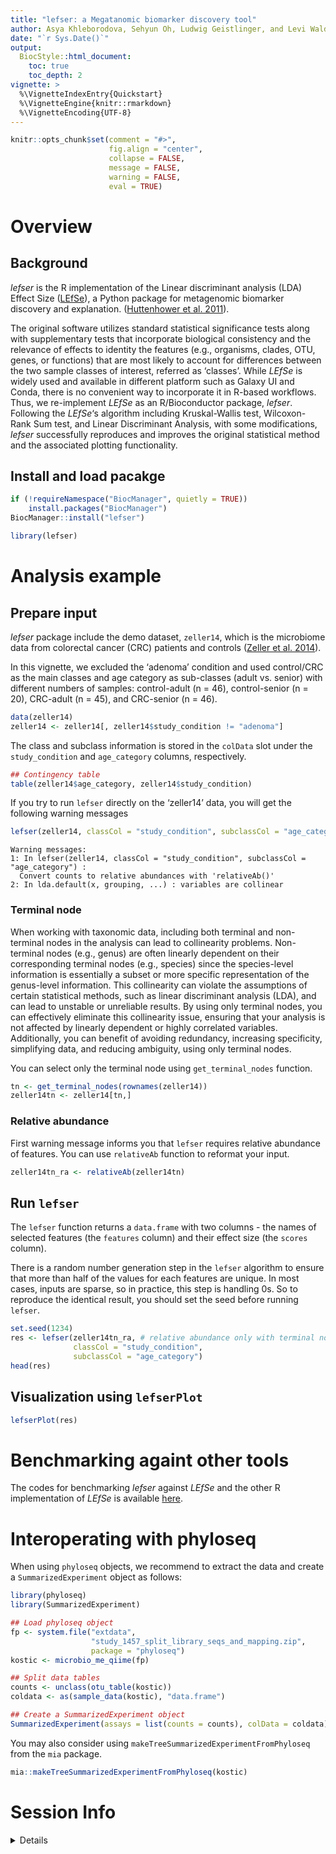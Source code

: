 ```yaml
---
title: "lefser: a Megatanomic biomarker discovery tool"
author: Asya Khleborodova, Sehyun Oh, Ludwig Geistlinger, and Levi Waldron
date: "`r Sys.Date()`"
output:
  BiocStyle::html_document:
    toc: true
    toc_depth: 2
vignette: >
  %\VignetteIndexEntry{Quickstart}
  %\VignetteEngine{knitr::rmarkdown}
  %\VignetteEncoding{UTF-8}
---
```


```r
knitr::opts_chunk$set(comment = "#>", 
                      fig.align = "center",
                      collapse = FALSE, 
                      message = FALSE, 
                      warning = FALSE, 
                      eval = TRUE)
```

# Overview
## Background
*lefser* is the R implementation of the Linear discriminant analysis (LDA) 
Effect Size ([LEfSe][]), a Python package for metagenomic biomarker discovery 
and explanation. ([Huttenhower et al. 2011][]).

The original software utilizes standard statistical significance tests along 
with supplementary tests that incorporate biological consistency and the 
relevance of effects to identity the features (e.g., organisms, clades, OTU, 
genes, or functions) that are most likely to account for differences between 
the two sample classes of interest, referred as ‘classes’. While *LEfSe* is 
widely used and available in different platform such as Galaxy UI and Conda, 
there is no convenient way to incorporate it in R-based workflows. Thus, we 
re-implement *LEfSe* as an R/Bioconductor package, *lefser*. Following the 
*LEfSe*‘s algorithm including Kruskal-Wallis test, Wilcoxon-Rank Sum test, 
and Linear Discriminant Analysis, with some modifications, *lefser* 
successfully reproduces and improves the original statistical method and 
the associated plotting functionality.

[LEfSe]: https://huttenhower.sph.harvard.edu/galaxy/
[Huttenhower et al. 2011]: https://www.ncbi.nlm.nih.gov/pmc/articles/PMC3218848/


## Install and load pacakge
```r
if (!requireNamespace("BiocManager", quietly = TRUE))
    install.packages("BiocManager")
BiocManager::install("lefser")
```

```r
library(lefser)
```

# Analysis example
## Prepare input

*lefser* package include the demo dataset, `zeller14`, which is the 
microbiome data from colorectal cancer (CRC) patients and controls 
([Zeller et al. 2014][]). 

In this vignette, we excluded the 'adenoma' condition and used control/CRC 
as the main classes and age category as sub-classes (adult vs. senior) with 
different numbers of samples: control-adult (n = 46), control-senior (n = 20), 
CRC-adult (n = 45), and CRC-senior (n = 46). 

[Zeller et al. 2014]: https://www.embopress.org/doi/full/10.15252/msb.20145645

```r
data(zeller14)
zeller14 <- zeller14[, zeller14$study_condition != "adenoma"]
```

The class and subclass information is stored in the `colData` slot under the
`study_condition` and `age_category` columns, respectively. 

```r
## Contingency table
table(zeller14$age_category, zeller14$study_condition)
```

If you try to run `lefser` directly on the 'zeller14' data, you will get the
following warning messages
```r
lefser(zeller14, classCol = "study_condition", subclassCol = "age_category")
```

```
Warning messages:
1: In lefser(zeller14, classCol = "study_condition", subclassCol = "age_category") :
  Convert counts to relative abundances with 'relativeAb()'
2: In lda.default(x, grouping, ...) : variables are collinear
```

### Terminal node
When working with taxonomic data, including both terminal and non-terminal 
nodes in the analysis can lead to collinearity problems. Non-terminal nodes 
(e.g., genus) are often linearly dependent on their corresponding terminal 
nodes (e.g., species) since the species-level information is essentially a 
subset or more specific representation of the genus-level information. This 
collinearity can violate the assumptions of certain statistical methods, such 
as linear discriminant analysis (LDA), and can lead to unstable or unreliable 
results. By using only terminal nodes, you can effectively eliminate this 
collinearity issue, ensuring that your analysis is not affected by linearly 
dependent or highly correlated variables. Additionally, you can benefit of 
avoiding redundancy, increasing specificity, simplifying data, and reducing
ambiguity, using only terminal nodes.

You can select only the terminal node using `get_terminal_nodes` function. 

```r
tn <- get_terminal_nodes(rownames(zeller14))
zeller14tn <- zeller14[tn,]
```


### Relative abundance
First warning message informs you that `lefser` requires relative abundance of
features. You can use `relativeAb` function to reformat your input. 

```r
zeller14tn_ra <- relativeAb(zeller14tn)
```


## Run `lefser`
The `lefser` function returns a `data.frame` with two columns - the names of 
selected features (the `features` column) and their effect size (the `scores` 
column).

There is a random number generation step in the `lefser` algorithm to ensure 
that more than half of the values for each features are unique. In most cases, 
inputs are sparse, so in practice, this step is handling 0s. So to reproduce
the identical result, you should set the seed before running `lefser`.

```r
set.seed(1234)
res <- lefser(zeller14tn_ra, # relative abundance only with terminal nodes
              classCol = "study_condition", 
              subclassCol = "age_category")
head(res)
```


## Visualization using `lefserPlot`
```r
lefserPlot(res)
```


# Benchmarking againt other tools
The codes for benchmarking *lefser* against *LEfSe* and the other R
implementation of *LEfSe* is available [here][].

[here]: https://github.com/shbrief/lefserBenchmarking



# Interoperating with phyloseq
When using `phyloseq` objects, we recommend to extract the data and create a
`SummarizedExperiment` object as follows:

```r
library(phyloseq)
library(SummarizedExperiment)

## Load phyloseq object
fp <- system.file("extdata", 
                  "study_1457_split_library_seqs_and_mapping.zip",
                  package = "phyloseq")
kostic <- microbio_me_qiime(fp)

## Split data tables
counts <- unclass(otu_table(kostic))
coldata <- as(sample_data(kostic), "data.frame")

## Create a SummarizedExperiment object
SummarizedExperiment(assays = list(counts = counts), colData = coldata)
```

You may also consider using `makeTreeSummarizedExperimentFromPhyloseq` from 
the `mia` package.
```r
mia::makeTreeSummarizedExperimentFromPhyloseq(kostic)
```




# Session Info

<details>
```r
sessionInfo()
```
</details>
